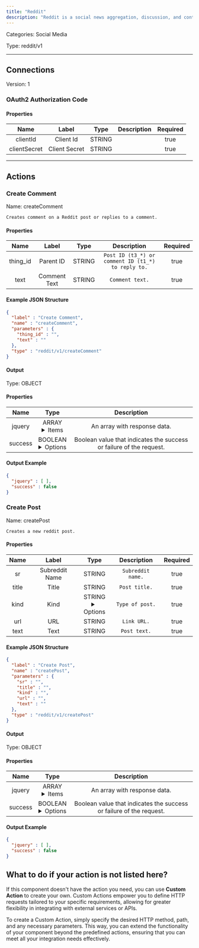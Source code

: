 ```yaml
---
title: "Reddit"
description: "Reddit is a social news aggregation, discussion, and content-sharing platform where users post and vote on content organized into communities called subreddits."
---
```



Categories: Social Media


Type: reddit/v1

<hr />



## Connections

Version: 1


### OAuth2 Authorization Code

#### Properties

|      Name       |      Label     |     Type     |     Description     | Required |
|:---------------:|:--------------:|:------------:|:-------------------:|:--------:|
| clientId | Client Id | STRING |  | true |
| clientSecret | Client Secret | STRING |  | true |





<hr />


## Actions


### Create Comment
Name: createComment

`Creates comment on a Reddit post or replies to a comment.`

#### Properties

|      Name       |      Label     |     Type     |     Description     | Required |
|:---------------:|:--------------:|:------------:|:-------------------:|:--------:|
| thing_id | Parent ID | STRING | `Post ID (t3_*) or comment ID (t1_*) to reply to.` | true |
| text | Comment Text | STRING | `Comment text.` | true |

#### Example JSON Structure
```json
{
  "label" : "Create Comment",
  "name" : "createComment",
  "parameters" : {
    "thing_id" : "",
    "text" : ""
  },
  "type" : "reddit/v1/createComment"
}
```

#### Output



Type: OBJECT


#### Properties

|     Name     |     Type     |     Description     |
|:------------:|:------------:|:-------------------:|
| jquery | ARRAY <details> <summary> Items </summary> [] </details> | An array with response data. |
| success | BOOLEAN <details> <summary> Options </summary> true, false </details> | Boolean value that indicates the success or failure of the request. |




#### Output Example
```json
{
  "jquery" : [ ],
  "success" : false
}
```


### Create Post
Name: createPost

`Creates a new reddit post.`

#### Properties

|      Name       |      Label     |     Type     |     Description     | Required |
|:---------------:|:--------------:|:------------:|:-------------------:|:--------:|
| sr | Subreddit Name | STRING | `Subreddit name.` | true |
| title | Title | STRING | `Post title.` | true |
| kind | Kind | STRING <details> <summary> Options </summary> link, self </details> | `Type of post.` | true |
| url | URL | STRING | `Link URL.` | true |
| text | Text | STRING | `Post text.` | true |

#### Example JSON Structure
```json
{
  "label" : "Create Post",
  "name" : "createPost",
  "parameters" : {
    "sr" : "",
    "title" : "",
    "kind" : "",
    "url" : "",
    "text" : ""
  },
  "type" : "reddit/v1/createPost"
}
```

#### Output



Type: OBJECT


#### Properties

|     Name     |     Type     |     Description     |
|:------------:|:------------:|:-------------------:|
| jquery | ARRAY <details> <summary> Items </summary> [] </details> | An array with response data. |
| success | BOOLEAN <details> <summary> Options </summary> true, false </details> | Boolean value that indicates the success or failure of the request. |




#### Output Example
```json
{
  "jquery" : [ ],
  "success" : false
}
```




## What to do if your action is not listed here?

If this component doesn't have the action you need, you can use **Custom Action** to create your own. Custom Actions empower you to define HTTP requests tailored to your specific requirements, allowing for greater flexibility in integrating with external services or APIs.

To create a Custom Action, simply specify the desired HTTP method, path, and any necessary parameters. This way, you can extend the functionality of your component beyond the predefined actions, ensuring that you can meet all your integration needs effectively.

